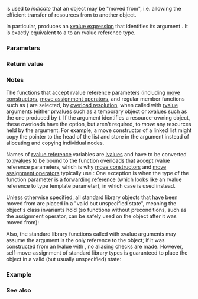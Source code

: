 {{cpp/title|move}}
{{cpp/utility/navbar}}
{{dcl begin}}
{{dcl header|utility}}
{{dcl rev begin}}
{{dcl|since=c++11|until=c++14|
template&lt; class T &gt;
typename std::remove_reference&lt;T&gt;::type&amp;&amp; move( T&amp;&amp; t ) noexcept;
}}
{{dcl|since=c++14|
template&lt; class T &gt;
constexpr std::remove_reference_t&lt;T&gt;&amp;&amp; move( T&amp;&amp; t ) noexcept;
}}
{{dcl rev end}}
{{dcl end}}

{{tt|std::move}} is used to ''indicate'' that an object {{c|t}} may be "moved from", i.e. allowing the efficient transfer of resources from {{c|t}} to another object.

In particular, {{tt|std::move}} produces an [[cpp/language/value_category|xvalue expression]] that identifies its argument {{c|t}}. It is exactly equivalent to a {{tt|static_cast}} to an rvalue reference type.

===Parameters===
{{par begin}}
{{par|t|the object to be moved}}
{{par end}}

===Return value===
{{c|static_cast&lt;typename std::remove_reference&lt;T&gt;::type&amp;&amp;&gt;(t)}}

===Notes===
The functions that accept rvalue reference parameters (including [[cpp/language/move_constructor|move constructors]], [[cpp/language/move_operator|move assignment operators]], and regular member functions such as {{lc|std::vector::push_back}}) are selected, by [[cpp/language/overload_resolution|overload resolution]], when called with [[cpp/language/value_category|rvalue]] arguments (either  [[cpp/language/value_category|prvalues]] such as a temporary object or  [[cpp/language/value_category|xvalue]]s such as the one produced by {{tt|std::move}}). If the argument identifies a resource-owning object, these overloads have the option, but aren't required, to ''move'' any resources held by the argument. For example, a move constructor of a linked list might copy the pointer to the head of the list and store {{c|nullptr}} in the argument instead of allocating and copying individual nodes.

Names of [[cpp/language/reference|rvalue reference]] variables are [[cpp/language/value_category|lvalues]] and have to be converted to [[cpp/language/value_category|xvalues]] to be bound to the function overloads that accept rvalue reference parameters, which is why [[cpp/language/move_constructor|move constructors]] and [[cpp/language/move_operator|move assignment operators]] typically use {{tt|std::move}}:
{{source|1=
// Simple move constructor
A(A&amp;&amp; arg) : member(std::move(arg.member)) // the expression "arg.member" is lvalue
{}

// Simple move assignment operator
A&amp; operator=(A&amp;&amp; other)
{
    member = std::move(other.member);
    return *this;
}
}}
One exception is when the type of the function parameter is a [[cpp/language/reference#Forwarding_references|forwarding reference]] (which looks like an rvalue reference to type template parameter), in which case {{lc|std::forward}} is used instead.

Unless otherwise specified, all standard library objects that have been moved from are placed in a "valid but unspecified state", meaning the object's class invariants hold (so functions without preconditions, such as the assignment operator, can be safely used on the object after it was moved from):
{{source|1=
std::vector&lt;std::string&gt; v;
std::string str = "example";
v.push_back(std::move(str)); // str is now valid but unspecified
str.back(); // undefined behavior if size() == 0: back() has a precondition !empty()
if (!str.empty())
    str.back(); // OK, empty() has no precondition and back() precondition is met

str.clear(); // OK, clear() has no preconditions
}}

Also, the standard library functions called with xvalue arguments may assume the argument is the only reference to the object; if it was constructed from an lvalue with {{tt|std::move}}, no aliasing checks are made. However, self-move-assignment of standard library types is guaranteed to place the object in a valid (but usually unspecified) state:
{{source|1=
std::vector&lt;int&gt; v = {2, 3, 3};
v = std::move(v); // the value of v is unspecified
}}

===Example===
{{example
|code=
#include &lt;iomanip&gt;
#include &lt;iostream&gt;
#include &lt;string&gt;
#include &lt;utility&gt;
#include &lt;vector&gt;

int main()
{
    std::string str = "Salut";
    std::vector&lt;std::string&gt; v;

    // uses the push_back(const T&amp;) overload, which means
    // we'll incur the cost of copying str
    v.push_back(str);
    std::cout &lt;&lt; "After copy, str is " &lt;&lt; std::quoted(str) &lt;&lt; '\n';

    // uses the rvalue reference push_back(T&amp;&amp;) overload,
    // which means no strings will be copied; instead, the contents
    // of str will be moved into the vector. This is less
    // expensive, but also means str might now be empty.
    v.push_back(std::move(str));
    std::cout &lt;&lt; "After move, str is " &lt;&lt; std::quoted(str) &lt;&lt; '\n';

    std::cout &lt;&lt; "The contents of the vector are {" &lt;&lt; std::quoted(v[0])
              &lt;&lt; ", " &lt;&lt; std::quoted(v[1]) &lt;&lt; "}\n";
}
|p=true
|output=
After copy, str is "Salut"
After move, str is ""
The contents of the vector are {"Salut", "Salut"}
}}

===See also===
{{dsc begin}}
{{dsc inc|cpp/utility/dsc forward}}
{{dsc inc|cpp/utility/dsc move_if_noexcept}}
{{dsc inc|cpp/algorithm/dsc move}}
{{dsc end}}

{{langlinks|de|en|fr|it|ja|pt|ru|zh}}